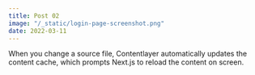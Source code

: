 ```yaml
---
title: Post 02
image: "/_static/login-page-screenshot.png"
date: 2022-03-11
---
```


When you change a source file, Contentlayer automatically updates the content cache, which prompts Next.js to reload the content on screen.
